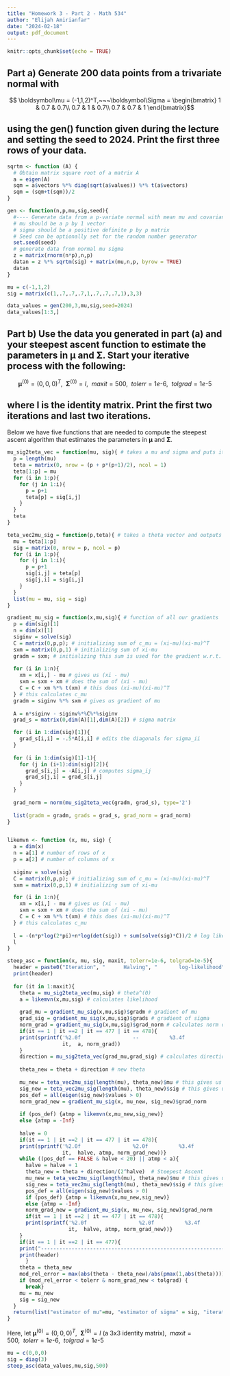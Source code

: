 ```yaml
---
title: "Homework 3 - Part 2 - Math 534"
author: "Elijah Amirianfar"
date: "2024-02-18"
output: pdf_document
---
```


```r
knitr::opts_chunk$set(echo = TRUE)
```

## Part a) Generate 200 data points from a trivariate normal with 
$$
\boldsymbol\mu = (-1,1,2)^T,~~~\boldsymbol\Sigma = 
\begin{bmatrix}
1 & 0.7 & 0.7\\
0.7 & 1 & 0.7\\
0.7 & 0.7 & 1
\end{bmatrix}$$

## using the gen() function given during the lecture and setting the seed to 2024. Print the first three rows of your data.

```r
sqrtm <- function (A) {
  # Obtain matrix square root of a matrix A
  a = eigen(A)
  sqm = a$vectors %*% diag(sqrt(a$values)) %*% t(a$vectors)
  sqm = (sqm+t(sqm))/2
}

gen <- function(n,p,mu,sig,seed){
  #---- Generate data from a p-variate normal with mean mu and covariance sigma
  # mu should be a p by 1 vector
  # sigma should be a positive definite p by p matrix
  # Seed can be optionally set for the random number generator
  set.seed(seed)
  # generate data from normal mu sigma
  z = matrix(rnorm(n*p),n,p)
  datan = z %*% sqrtm(sig) + matrix(mu,n,p, byrow = TRUE)
  datan
}

mu = c(-1,1,2)
sig = matrix(c(1,.7,.7,.7,1,.7,.7,.7,1),3,3)

data_values = gen(200,3,mu,sig,seed=2024)
data_values[1:3,]
```
\newpage

## Part b) Use the data you generated in part (a) and your steepest ascent function to estimate the parameters in $\boldsymbol\mu$ and $\boldsymbol\Sigma$. Start your iterative process with the following:

$$
\boldsymbol\mu^{(0)} = (0,0,0)^T,~~ \boldsymbol\Sigma^{(0)} = I,~~ maxit = 500,~~ tolerr = 1e\text{-}6,~~ tolgrad = 1e\text{-}5
$$

## where I is the identity matrix. Print the first two iterations and last two iterations.

Below we have five functions that are needed to compute the steepest ascent algorithm that estimates the parameters in $\boldsymbol\mu$ and $\boldsymbol\Sigma$.

```r
mu_sig2teta_vec = function(mu, sig){ # takes a mu and sigma and puts it into a theta vector
  p = length(mu)
  teta = matrix(0, nrow = (p + p*(p+1)/2), ncol = 1)
  teta[1:p] = mu
  for (i in 1:p){
    for (j in 1:i){
      p = p+1
      teta[p] = sig[i,j]
    }
  }
  teta
}

teta_vec2mu_sig = function(p,teta){ # takes a theta vector and outputs a mu vector and sigma matrix
  mu = teta[1:p]
  sig = matrix(0, nrow = p, ncol = p) 
  for (i in 1:p){
    for (j in 1:i){
      p = p+1
      sig[i,j] = teta[p]
      sig[j,i] = sig[i,j]
    }
  }
  list(mu = mu, sig = sig)
}

gradient_mu_sig = function(x,mu,sig){ # function of all our gradients
  p = dim(sig)[1]
  n = dim(x)[1]
  siginv = solve(sig)
  C = matrix(0,p,p); # initializing sum of c_mu = (xi-mu)(xi-mu)^T
  sxm = matrix(0,p,1) # initializing sum of xi-mu
  gradm = sxm; # initializing this sum is used for the gradient w.r.t. mu
  
  for (i in 1:n){
    xm = x[i,] - mu # gives us (xi - mu)
    sxm = sxm + xm # does the sum of (xi - mu)
    C = C + xm %*% t(xm) # this does (xi-mu)(xi-mu)^T
  } # this calculates c_mu
  gradm = siginv %*% sxm # gives us gradient of mu
  
  A = n*siginv - siginv%*%C%*%siginv
  grad_s = matrix(0,dim(A)[1],dim(A)[2]) # sigma matrix

  for (i in 1:dim(sig)[1]){
    grad_s[i,i] = -.5*A[i,i] # edits the diagonals for sigma_ii
  }
  
  for (i in 1:dim(sig)[1]-1){
    for (j in (i+1):dim(sig)[2]){
      grad_s[i,j] = -A[i,j] # computes sigma_ij
      grad_s[j,i] = grad_s[i,j]
    }
  }
  
  grad_norm = norm(mu_sig2teta_vec(gradm, grad_s), type='2')
  
  list(gradm = gradm, grads = grad_s, grad_norm = grad_norm)
}


likemvn <- function (x, mu, sig) { 
  a = dim(x)
  n = a[1] # number of rows of x
  p = a[2] # number of columns of x
  
  siginv = solve(sig)
  C = matrix(0,p,p); # initializing sum of c_mu = (xi-mu)(xi-mu)^T
  sxm = matrix(0,p,1) # initializing sum of xi-mu

  for (i in 1:n){
    xm = x[i,] - mu # gives us (xi - mu)
    sxm = sxm + xm # does the sum of (xi - mu)
    C = C + xm %*% t(xm) # this does (xi-mu)(xi-mu)^T
  } # this calculates c_mu
  
  l = -(n*p*log(2*pi)+n*log(det(sig)) + sum(solve(sig)*C))/2 # log likelihood function
  l
}

steep_asc = function(x, mu, sig, maxit, tolerr=1e-6, tolgrad=1e-5){
  header = paste0("Iteration", "      Halving", "       log-likelihood", "       ||gradient||")
  print(header)
  
  for (it in 1:maxit){
    theta = mu_sig2teta_vec(mu,sig) # theta^(0)
    a = likemvn(x,mu,sig) # calculates likelihood 
    
    grad_mu = gradient_mu_sig(x,mu,sig)$gradm # gradient of mu
    grad_sig = gradient_mu_sig(x,mu,sig)$grads # gradient of sigma
    norm_grad = gradient_mu_sig(x,mu,sig)$grad_norm # calculates norm of the gradient
    if(it == 1 | it ==2 | it == 477 | it == 478){
    print(sprintf('%2.0f                 --          %3.4f               %.1e', 
                  it,  a, norm_grad))
    }
    direction = mu_sig2teta_vec(grad_mu,grad_sig) # calculates direction
    
    theta_new = theta + direction # new theta
    
    mu_new = teta_vec2mu_sig(length(mu), theta_new)$mu # this gives us the new mu
    sig_new = teta_vec2mu_sig(length(mu), theta_new)$sig # this gives us the new sigma
    pos_def = all(eigen(sig_new)$values > 0)
    norm_grad_new = gradient_mu_sig(x, mu_new, sig_new)$grad_norm
    
    if (pos_def) {atmp = likemvn(x,mu_new,sig_new)}
    else {atmp = -Inf}
    
    halve = 0
    if(it == 1 | it ==2 | it == 477 | it == 478){
    print(sprintf('%2.0f                 %2.0f          %3.4f               %.1e', 
                  it,  halve, atmp, norm_grad_new))}
    while ((pos_def == FALSE & halve < 20) || atmp < a){
      halve = halve + 1
      theta_new = theta + direction/(2^halve)  # Steepest Ascent
      mu_new = teta_vec2mu_sig(length(mu), theta_new)$mu # this gives us the new mu
      sig_new = teta_vec2mu_sig(length(mu), theta_new)$sig # this gives us the new sigma
      pos_def = all(eigen(sig_new)$values > 0)
      if (pos_def) {atmp = likemvn(x,mu_new,sig_new)}
      else {atmp = -Inf}
      norm_grad_new = gradient_mu_sig(x, mu_new, sig_new)$grad_norm
      if(it == 1 | it ==2 | it == 477 | it == 478){
      print(sprintf('%2.0f                 %2.0f          %3.4f               %.1e', 
                    it,  halve, atmp, norm_grad_new))}
    }
    if(it == 1 | it ==2 | it == 477){
    print("-----------------------------------------------------------------")
    print(header) 
      }
    theta = theta_new
    mod_rel_error = max(abs(theta - theta_new)/abs(pmax(1,abs(theta))))
    if (mod_rel_error < tolerr & norm_grad_new < tolgrad) {
      break}
    mu = mu_new
    sig = sig_new
  }
  return(list("estimator of mu"=mu, "estimator of sigma" = sig, "iteration" = it))
}
```
\newpage

Here, let $\boldsymbol\mu^{(0)} = (0,0,0)^T,~~ \boldsymbol\Sigma^{(0)} = I~\text{(a 3x3 identity matrix)},~~ maxit = 500,~~ tolerr = 1e\text{-}6,~~ tolgrad = 1e\text{-}5$

```r
mu = c(0,0,0)
sig = diag(3)
steep_asc(data_values,mu,sig,500)
```


